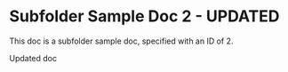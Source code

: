 # Subfolder Sample Doc 2 - UPDATED

This doc is a subfolder sample doc, specified with an ID of 2.

Updated doc

